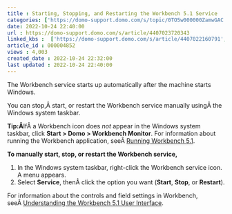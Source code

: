 ```yaml
---
title : Starting, Stopping, and Restarting the Workbench 5.1 Service
categories: ['https://domo-support.domo.com/s/topic/0TO5w000000ZamwGAC']
date: 2022-10-24 22:40:00
url : https://domo-support.domo.com/s/article/4407023720343
linked_kbs :  ['https://domo-support.domo.com/s/article/4407022160791', 'https://domo-support.domo.com/s/article/360042925494', 'https://domo-support.domo.com/s/knowledge-base', 'https://domo-support.domo.com/s/article/360043429953', 'https://domo-support.domo.com/s/article/4407023720343', 'https://domo-support.domo.com/s/article/4407032210199', 'https://domo-support.domo.com/s/article/360043429933', 'https://domo-support.domo.com/s/article/360043429693', 'https://domo-support.domo.com/s/topic/0TO5w000000ZamwGAC', 'https://domo-support.domo.com/s/article/360043429913']
article_id : 000004852
views : 4,003
created_date : 2022-10-24 22:32:00
last updated : 2022-10-24 22:40:00
---
```




The Workbench service starts up automatically after the machine starts Windows.


You can stop,Â start, or restart the Workbench service manually usingÂ the Windows system taskbar.


**Tip:Â**IfÂ a Workbench icon does *not* appear in the Windows system taskbar, click **Start > Domo > Workbench Monitor**.
For information about running the Workbench application, seeÂ [Running Workbench 5.1](..\running_workbench_51\index.md).


**To manually start, stop, or restart the Workbench service,**


1. In the Windows system taskbar, right-click the Workbench service icon.  
A menu appears.
2. Select **Service**, thenÂ click the option you want (**Start**, **Stop**, or **Restart**).


For information about the controls and field settings in Workbench, seeÂ [Understanding the Workbench 5.1 User Interface](..\understanding_the_workbench_51_user_interface\index.html "Understanding the Workbench 5 User Interface").